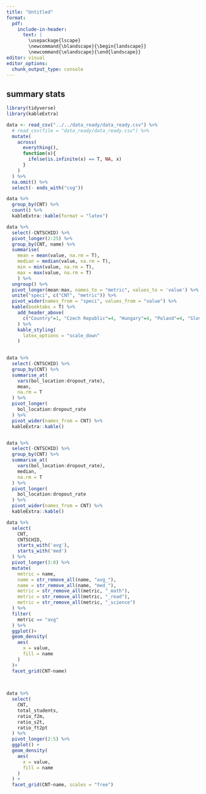 ```yaml
---
title: "Untitled"
format: 
  pdf:
    include-in-header: 
      text: |
        \usepackage{lscape}
        \newcommand{\blandscape}{\begin{landscape}}
        \newcommand{\elandscape}{\end{landscape}}
editor: visual
editor_options: 
  chunk_output_type: console
---
```


## summary stats

```r

library(tidyverse)
library(kableExtra)

data <- read_csv("../../data_ready/data_ready.csv") %>% 
  # read_csv(file = "data_ready/data_ready.csv") %>% 
  mutate(
    across(
      everything(), 
      function(x){
        ifelse(is.infinite(x) == T, NA, x)
      }
    )
  ) %>% 
  na.omit() %>% 
  select(- ends_with("cog"))

```

```r
data %>% 
  group_by(CNT) %>% 
  count() %>% 
  kableExtra::kable(format = "latex")

```

\blandscape

```r

data %>% 
  select(-CNTSCHID) %>% 
  pivot_longer(2:25) %>% 
  group_by(CNT, name) %>% 
  summarise(
    mean = mean(value, na.rm = T),
    median = median(value, na.rm = T),
    min = min(value, na.rm = T),
    max = max(value, na.rm = T)
    ) %>% 
  ungroup() %>% 
  pivot_longer(mean:max, names_to = "metric", values_to = 'value') %>% 
  unite("speci", c("CNT", "metric")) %>% 
  pivot_wider(names_from = "speci", values_from = "value") %>% 
  kable(booktabs = T) %>% 
    add_header_above(
      c("Country"=1, "Czech Republic"=4, "Hungary"=4, "Poland"=4, "Slovak Republic"=4)
    ) %>% 
    kable_styling(
      latex_options = "scale_down"
    )
    


```

\elandscape

```r
data %>% 
  select(-CNTSCHID) %>% 
  group_by(CNT) %>% 
  summarise_at(
    vars(bol_location:dropout_rate),
    mean,
    na.rm = T
  ) %>% 
  pivot_longer(
    bol_location:dropout_rate
  ) %>% 
  pivot_wider(names_from = CNT) %>% 
  kableExtra::kable()


data %>% 
  select(-CNTSCHID) %>% 
  group_by(CNT) %>% 
  summarise_at(
    vars(bol_location:dropout_rate),
    median,
    na.rm = T
  ) %>% 
  pivot_longer(
    bol_location:dropout_rate
  ) %>% 
  pivot_wider(names_from = CNT) %>% 
  kableExtra::kable()
```

```r

data %>% 
  select(
    CNT, 
    CNTSCHID, 
    starts_with('avg'),
    starts_with('med')
  ) %>% 
  pivot_longer(3:8) %>% 
  mutate(
    metric = name,
    name = str_remove_all(name, "avg_"),
    name = str_remove_all(name, "med_"),
    metric = str_remove_all(metric, "_math"),
    metric = str_remove_all(metric, "_read"),
    metric = str_remove_all(metric, "_science")
  ) %>% 
  filter(
    metric == "avg"
  ) %>% 
  ggplot()+
  geom_density(
    aes(
      x = value,
      fill = name
    )
  )+
  facet_grid(CNT~name)
  
 
```

```r

data %>% 
  select(
    CNT,
    total_students,
    ratio_f2m, 
    ratio_s2t,
    ratio_ft2pt
  ) %>% 
  pivot_longer(2:5) %>% 
  ggplot() +
  geom_density(
    aes(
      x = value,
      fill = name
    )
  ) +
  facet_grid(CNT~name, scales = "free")
  
```
